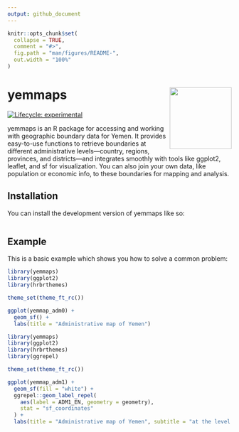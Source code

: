 ```yaml
---
output: github_document
---
```


```r
knitr::opts_chunk$set(
  collapse = TRUE,
  comment = "#>",
  fig.path = "man/figures/README-",
  out.width = "100%"
)
```

# yemmaps <img src="man/figures/logo.svg" align="right" height="139" alt="" />

<!-- badges: start -->
[![Lifecycle: experimental](https://img.shields.io/badge/lifecycle-experimental-orange.svg)](https://lifecycle.r-lib.org/articles/stages.html#experimental)
<!-- badges: end -->

yemmaps is an R package for accessing and working with geographic boundary data for Yemen.
It provides easy-to-use functions to retrieve boundaries at different administrative levels—country,
regions, provinces, and districts—and integrates smoothly with tools like ggplot2,
leaflet, and sf for visualization. You can also join your own data,
like population or economic info, to these boundaries for mapping and analysis.

## Installation

You can install the development version of yemmaps like so:

``` r

```

## Example

This is a basic example which shows you how to solve a common problem:

```r
library(yemmaps)
library(ggplot2)
library(hrbrthemes)

theme_set(theme_ft_rc())

ggplot(yemmap_adm0) +
  geom_sf() +
  labs(title = "Administrative map of Yemen")
```

```r
library(yemmaps)
library(ggplot2)
library(hrbrthemes)
library(ggrepel)

theme_set(theme_ft_rc())

ggplot(yemmap_adm1) +
  geom_sf(fill = "white") +
  ggrepel::geom_label_repel(
    aes(label = ADM1_EN, geometry = geometry),
    stat = "sf_coordinates"
  ) +
  labs(title = "Administrative map of Yemen", subtitle = "at the level of governorate")
```
